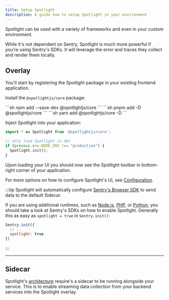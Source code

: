 ```yaml
---
title: Setup Spotlight
description: A guide how to setup Spotlight in your environment
---
```


Spotlight can be used with a variety of frameworks and even in your custom environment. 

While it's not dependent on Sentry, Spotlight is much more powerful if you're using Sentry's SDKs. It will leverage the error and traces they collect and render them locally.


<LinkCard title="Spotlight for Astro" description="Astro specific instructions for setting up Spotlight." href="/setup/astro/" />

## Overlay

You'll start by registering the Spotlight package in your existing frontend application.

Install the `@spotlightjs/core` package:


<Tabs>
  <TabItem label="npm">
  ```sh 
  npm add --save-dev @spotlightjs/core 
  ```
  </TabItem>
  <TabItem label="pnpm">
  ```sh 
  pnpm add -D @spotlightjs/core
  ```
  </TabItem>
  <TabItem label="yarn">
  ```sh 
  yarn add @spotlightjs/core -D
  ```
  </TabItem>
</Tabs>

Inject Spotlight into your application:

```js
import * as Spotlight from '@spotlightjs/core';

// only load Spotlight in dev
if (process.env.NODE_ENV !== "production") {
  Spotlight.init();
}
```

Upon loading your UI you should now see the Spotlight toolbar in bottom-right corner of your application.

For more options on how to configure Spotlight's UI, see [Configuration](/reference/configuration/).

:::tip
Spotlight will automatically configure [Sentry's Browser SDK](https://docs.sentry.io/platforms/javascript/) to send data to the default Sidecar.

If you are using additional runtimes, such as [Node.js](https://docs.sentry.io/platforms/node/), [PHP](https://docs.sentry.io/platforms/php/), or [Python](https://docs.sentry.io/platforms/python/), you should take a look at Sentry's SDKs on how to enable Spotlight. Generally this as easy as `spotlight = true` in `Sentry.init()`:


```js
Sentry.init({
  // ...
  spotlight: true
})
```

:::

---

## Sidecar



Spotlight's [architecture](/architecture/) require's a sidecar to be running alongside your service. This is to enable streaming data collection from your backend services into the Spotlight overlay.


<LinkCard title="Node.js (No Framework)" href="/sidecar/npx/" />

<CardGrid>
  <LinkCard title="Vite" href="/sidecar/vite/" />
  <LinkCard title="Webpack" href="/sidecar/webpack/" />
</CardGrid>


